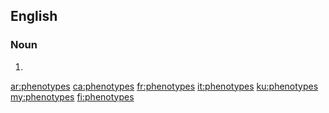 {{also|phénotypes}}
==English==

===Noun===
{{head|en|noun plural form}}

# {{plural of|phenotype|lang=en}}

[[ar:phenotypes]]
[[ca:phenotypes]]
[[fr:phenotypes]]
[[it:phenotypes]]
[[ku:phenotypes]]
[[my:phenotypes]]
[[fi:phenotypes]]